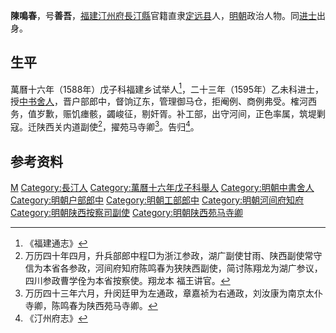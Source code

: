 '''陳鳴春'''，号'''善吾'''，[[福建|福建]][[汀州府|汀州府]][[長汀縣|長汀縣]]官籍直隶[[定远县|定远县]]人，[[明朝|明朝]]政治人物。同[[进士|进士]]出身。

==生平==
萬曆十六年（1588年）戊子科福建乡试举人<ref>《福建通志》</ref>，二十三年（1595年）乙未科进士，授[[中书舍人|中书舍人]]，晋户部郎中，督饷辽东，管理御马仓，拒阉例、商例弗受。榷河西务，值岁歉，赈饥瘗骸，蠲峻征，剔奸胥。补工部，出守河间，正色率属，筑堤剿寇。迁陕西关内道副使<ref>万历四十年四月，升兵部郎中程□为浙江参政，湖广副使甘雨、陕西副使常守信为本省各参政，河间府知府陈鸣春为狭陕西副使，简讨陈翔龙为湖广参议，四川参政曹学佺为本省按察使。翔龙本 福王讲官。</ref>，擢苑马寺卿<ref>万历四十三年六月，升闵廷甲为左通政，章嘉祯为右通政，刘汝康为南京太仆寺卿，陈鸣春为陕西苑马寺卿。</ref>。告归<ref>《汀州府志》</ref>。

==参考资料==
{{reflist}}

{{萬曆二十三年乙未科殿試金榜}}

{{Authority control}}

{{DEFAULTSORT:Chen陈}}
[[Category:陈姓|M]]
[[Category:長汀人|Category:長汀人]]
[[Category:萬曆十六年戊子科舉人|Category:萬曆十六年戊子科舉人]]
[[Category:明朝中書舍人|Category:明朝中書舍人]]
[[Category:明朝户部郎中|Category:明朝户部郎中]]
[[Category:明朝工部郎中|Category:明朝工部郎中]]
[[Category:明朝河间府知府|Category:明朝河间府知府]]
[[Category:明朝陕西按察司副使|Category:明朝陕西按察司副使]]
[[Category:明朝陕西苑马寺卿|Category:明朝陕西苑马寺卿]]


{{明朝人物小作品}}